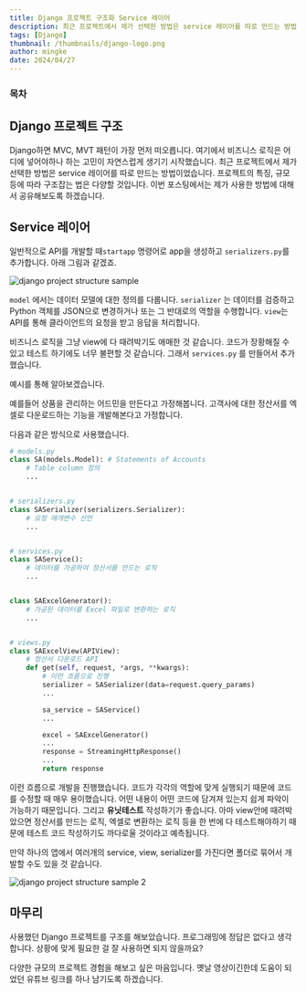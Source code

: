 ```yaml
---
title: Django 프로젝트 구조화 Service 레이어
description: 최근 프로젝트에서 제가 선택한 방법은 service 레이어를 따로 만드는 방법이었습니다. 프로젝트의 특징, 규모 등에 따라 구조잡는 법은 다양할 것입니다. 이번 포스팅에서는 제가 사용한 방법에 대해서 공유해보도록 하겠습니다
tags: [Django]
thumbnail: /thumbnails/django-logo.png
author: mingke
date: 2024/04/27
---
```


### 목차

## Django 프로젝트 구조

Django하면 MVC, MVT 패턴이 가장 먼저 떠오릅니다. 여기에서 비즈니스 로직은 어디에 넣어야하나 하는 고민이 자연스럽게 생기기 시작했습니다. 최근 프로젝트에서 제가 선택한 방법은 service 레이어를 따로 만드는 방법이었습니다. 프로젝트의 특징, 규모 등에 따라 구조잡는 법은 다양할 것입니다. 이번 포스팅에서는 제가 사용한 방법에 대해서 공유해보도록 하겠습니다.

## Service 레이어

일반적으로 API를 개발할 때`startapp` 명령어로 app을 생성하고 `serializers.py`를 추가합니다. 아래 그림과 같겠죠.

<Image src="/django-project-structure/01.png" alt="django project structure sample" />

`model` 에서는 데이터 모델에 대한 정의를 다룹니다. `serializer` 는 데이터를 검증하고 Python 객체를 JSON으로 변경하거나 또는 그 반대로의 역할을 수행합니다. `view`는 API를 통해 클라이언트의 요청을 받고 응답을 처리합니다.

비즈니스 로직을 그냥 view에 다 때려박기도 애매한 것 같습니다. 코드가 장황해질 수 있고 테스트 하기에도 너무 불편할 것 같습니다. 그래서 `services.py` 를 만들어서 추가했습니다.

예시를 통해 알아보겠습니다.

예를들어 상품을 관리하는 어드민을 만든다고 가정해봅니다. 고객사에 대한 정산서를 엑셀로 다운로드하는 기능을 개발해본다고 가정합니다.

다음과 같은 방식으로 사용했습니다.

```python
# models.py
class SA(models.Model): # Statements of Accounts
    # Table column 정의
    ...


# serializers.py
class SASerializer(serializers.Serializer):
    # 요청 매개변수 선언
    ...


# services.py
class SAService():
    # 데이터를 가공하여 정산서를 만드는 로직
    ...


class SAExcelGenerator():
    # 가공된 데이터를 Excel 파일로 변환하는 로직
    ...


# views.py
class SAExcelView(APIView):
    # 정산서 다운로드 API
    def get(self, request, *args, **kwargs):
        # 이런 흐름으로 진행
        serializer = SASerializer(data=request.query_params)
        ...

        sa_service = SAService()
        ...

        excel = SAExcelGenerator()
        ...
        response = StreamingHttpResponse()
        ...
        return response
```

이런 흐름으로 개발을 진행했습니다. 코드가 각각의 역할에 맞게 실행되기 때문에 코드를 수정할 때 매우 용이했습니다. 어떤 내용이 어떤 코드에 담겨져 있는지 쉽게 파악이 가능하기 때문입니다. 그리고 **유닛테스트** 작성하기가 좋습니다. 아마 view안에 때려박았으면 정산서를 만드는 로직, 엑셀로 변환하는 로직 등을 한 번에 다 테스트해야하기 때문에 테스트 코드 작성하기도 까다로울 것이라고 예측됩니다.

만약 하나의 앱에서 여러개의 service, view, serializer를 가진다면 폴더로 묶어서 개발할 수도 있을 것 같습니다.

<Image src="/django-project-structure/02.png" alt="django project structure sample 2" />

## 마무리

사용했던 Django 프로젝트를 구조를 해보았습니다. 프로그래밍에 정답은 없다고 생각합니다. 상황에 맞게 필요한 걸 잘 사용하면 되지 않을까요?

다양한 규모의 프로젝트 경험을 해보고 싶은 마음입니다. 옛날 영상이긴한데 도움이 되었던 유튜브 링크를 하나 남기도록 하겠습니다.

<Link url="https://www.youtube.com/watch?v=yG3ZdxBb1oo" />
